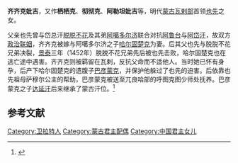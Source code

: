 '''齐齐克妣吉'''，又作'''栖栖克'''、'''彻彻克'''、'''阿勒坦妣吉'''等，明代[[蒙古|蒙古]][[瓦剌部|瓦剌部]]首领[[也先|也先]]之女。

父亲也先曾与岱总汗[[脱脱不花|脱脱不花]]及其弟[[阿噶多尔济|阿噶多尔济]]联合对抗[[阿鲁台|阿鲁台]]与[[阿岱汗|阿岱汗]]，故双方[[政治联姻|政治联姻]]，齐齐克被嫁与阿噶多尔济之子[[哈尔固楚克|哈尔固楚克]]为妻。后其父也先与脱脱不花兄弟决裂，[[景泰_(年号)|景泰]]三年（1452年）脱脱不花兄弟先后被也先击败，哈尔固楚克也在逃亡途中遇害。齐齐克则被羁留在瓦剌，反抗父命而不适他人。当时她已怀有身孕，后产下哈尔固楚克的遗腹子[[巴彦蒙克|巴彦蒙克]]，并保护他躲过了也先的迫害。后依靠也先祖母萨穆尔公主的帮助，巴彦蒙克被送至兀良哈部的呼图克图少师处抚养。巴彦蒙克之子[[达延汗|达延汗]]后来继承了蒙古汗位。<ref>{{cite book|title=《中国少数民族史大辞典》|author=高文德|publisher=吉林教育出版社|year=1995}}</ref>

== 参考文献 ==
{{reflist}}

[[Category:卫拉特人|Category:卫拉特人]]
[[Category:蒙古君主配偶|Category:蒙古君主配偶]]
[[Category:中国君主女儿|Category:中国君主女儿]]